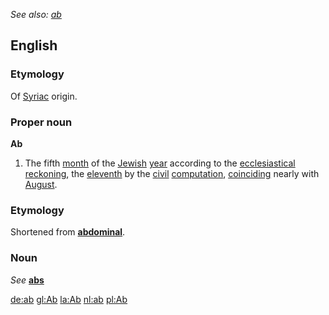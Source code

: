 ''See also: [[ab]]''
==English==
===Etymology===
Of [[Syriac]] origin.

=== Proper noun ===
'''Ab'''

#The fifth [[month]] of the [[Jewish]] [[year]] according to the [[ecclesiastical]] [[reckoning]], the [[eleventh]] by the [[civil]] [[computation]], [[coinciding]] nearly with [[August]].

===Etymology===
Shortened from '''[[abdominal]]'''.

=== Noun ===
''See'' '''[[abs]]'''

[[de:ab]]
[[gl:Ab]]
[[la:Ab]]
[[nl:ab]]
[[pl:Ab]]